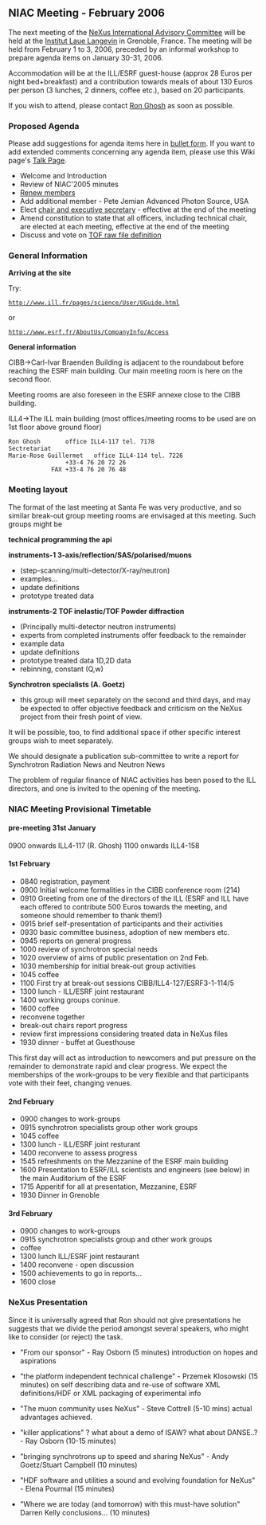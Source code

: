 ==NIAC Meeting - February 2006==
The next meeting of the  [[NIAC | NeXus International Advisory Committee]] will be held at the [http://www.ill.fr Institut Laue Langevin] in Grenoble, France. The meeting will be held from February 1 to 3, 2006, preceded by an informal workshop to prepare agenda items on January 30-31, 2006.

Accommodation will be at the ILL/ESRF guest-house (approx 28 Euros per night bed+breakfast)  and a contribution towards meals of about 130 Euros per person (3 lunches, 2 dinners, coffee etc.), based on 20 participants.

If you wish to attend, please contact [mailto:ghosh@ill.fr Ron Ghosh] as soon as possible.

===Proposed Agenda===
Please add suggestions for agenda items here in [[Help:Editing#Lists | bullet form]].  If you want to add extended comments concerning any agenda item, please use this Wiki page's [[Talk:NIAC_Meetings | Talk Page]].
* Welcome and Introduction
* Review of NIAC'2005 minutes
* [[Membership Dates|Renew members]]
* Add additional member - Pete Jemian Advanced Photon Source, USA
* Elect [[Nominees for officers|chair and executive secretary]] - effective at the end of the meeting
* Amend constitution to state that all officers, including technical chair, are elected at each meeting, effective at the end of the meeting
* Discuss and vote on [[TOFRaw|TOF raw file definition]]

===General Information===



'''Arriving at the site'''

Try:
 http://www.ill.fr/pages/science/User/UGuide.html
or
 http://www.esrf.fr/AboutUs/CompanyInfo/Access

'''General information'''

CIBB->Carl-Ivar Braenden Building is adjacent to
the roundabout before reaching the ESRF main
building. Our main meeting room is here on the second floor.

Meeting rooms are also foreseen in the ESRF annexe close to
the CIBB building.


ILL4->The ILL main building
(most offices/meeting rooms to be used are on 1st floor
above ground floor)

<pre>
Ron Ghosh		office ILL4-117 tel. 7178
Sectretariat
Marie-Rose Guillermet 	office ILL4-114 tel. 7226
				+33-4 76 20 72 26
			FAX	+33-4 76 20 76 48
</pre>

===Meeting layout===

The format of the last meeting at Santa Fe was very
productive, and so similar break-out group meeting
rooms are envisaged at this meeting.  Such groups might be

'''technical         programming the api'''

'''instruments-1     3-axis/reflection/SAS/polarised/muons '''
* (step-scanning/multi-detector/X-ray/neutron)
* examples...
* update definitions
* prototype treated data

'''instruments-2     TOF inelastic/TOF Powder diffraction'''
* (Principally multi-detector neutron instruments)
* experts from completed instruments offer feedback to the remainder
* example data
* update definitions
* prototype treated data 1D,2D data
* rebinning, constant (Q,w)

'''Synchrotron specialists (A. Goetz)'''
* this group will meet separately on the second and third days, and may be expected to offer objective feedback         and criticism on the NeXus project from their fresh point of view.

It will be possible, too, to find additional space if other specific interest groups wish to meet separately.

We should designate a publication sub-committee to write a report for Synchrotron Radiation News and Neutron News 

The problem of regular finance of NIAC activities has been posed to the ILL directors, and one is invited  to the opening of
the meeting.

===NIAC Meeting Provisional Timetable===

====pre-meeting 31st January====


0900 onwards ILL4-117 (R. Ghosh)
1100 onwards ILL4-158

====1st February====
* 0840  registration, payment
* 0900 	Initial welcome formalities in the CIBB conference room (214)
* 0910	Greeting from one of the directors of the ILL (ESRF and ILL have each offered to contribute 500 Euros towards the meeting, and someone should remember to thank them!)
* 0915	brief self-presentation of participants and their activities
* 0930    basic committee business, adoption of new members etc.
* 0945    reports on general progress
* 1000    review of synchrotron special needs
* 1020    overview of aims of public presentation on 2nd Feb.
* 1030    membership for initial break-out group activities
* 1045    coffee
* 1100    First try at break-out sessions CIBB/ILL4-127/ESRF3-1-114/5
* 1300    lunch - ILL/ESRF joint restaurant
* 1400    working groups coninue.
* 1600    coffee
*         reconvene together
*         break-out chairs report progress
*         review first impressions considering treated data in NeXus files
* 1930    dinner - buffet at Guesthouse

This first day will act as introduction to newcomers and put pressure on the remainder to demonstrate rapid and clear progress. We expect the memberships of the work-groups to be very flexible and that participants vote with their feet, changing venues.

====2nd February====
* 0900   changes to work-groups
* 0915   synchrotron specialists group other work groups
* 1045   coffee
* 1300   lunch - ILL/ESRF joint resturant
* 1400   reconvene to assess progress
* 1545   refreshments on the Mezzanine of the ESRF  main building
* 1600   Presentation to ESRF/ILL scientists and engineers (see below) in the main Auditorium of the ESRF
* 1715   Apperitif for all at presentation, Mezzanine, ESRF
* 1930   Dinner in Grenoble

====3rd February====
* 0900   changes to work-groups
* 0915   synchrotron specialists group and other work groups
* coffee
* 1300   lunch ILL/ESRF joint restaurant
* 1400   reconvene - open discussion
* 1500   achievements to go in reports...
* 1600   close

===NeXus Presentation===


Since it is universally agreed that Ron should not give presentations he suggests that we divide the period amongst several speakers, who might like to consider (or reject) the task.

* "From our sponsor" - Ray Osborn (5 minutes) introduction on hopes and aspirations

* "the platform independent technical challenge" - Przemek Klosowski (15 minutes) on self describing data and re-use of software XML definitions/HDF or XML packaging of experimental info

* "The muon community uses NeXus" - Steve Cottrell (5-10 mins) actual advantages achieved.

* "killer applications" ? what about a demo of ISAW? what about DANSE..? - Ray Osborn (10-15 minutes)

* "bringing synchrotrons up to speed and sharing NeXus" - Andy Goetz/Stuart Campbell (10 minutes)

* "HDF software and utilities a sound and evolving foundation for NeXus" - Elena Pourmal (15 minutes)

* "Where we are today (and tomorrow) with this must-have solution" Darren Kelly  conclusions...  (10 minutes)